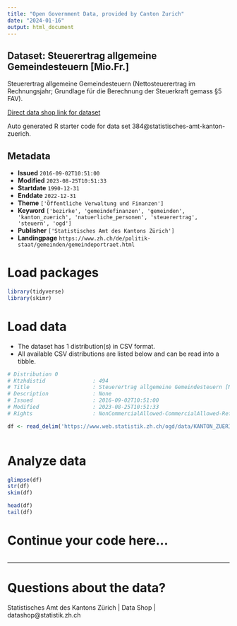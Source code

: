```yaml
---
title: "Open Government Data, provided by Canton Zurich"
date: "2024-01-16"
output: html_document
---
```


## Dataset: Steuerertrag allgemeine Gemeindesteuern [Mio.Fr.]

Steuerertrag allgemeine Gemeindesteuern (Nettosteuerertrag im Rechnungsjahr; Grundlage für die Berechnung der Steuerkraft gemass §5 FAV).

[Direct data shop link for dataset](https://www.zh.ch/de/politik-staat/statistik-daten/datenkatalog.html#/datasets/384@statistisches-amt-kanton-zuerich)

Auto generated R starter code for data set 384@statistisches-amt-kanton-zuerich.

## Metadata

- **Issued** `2016-09-02T10:51:00`
- **Modified** `2023-08-25T10:51:33`
- **Startdate** `1990-12-31`
- **Enddate** `2022-12-31`
- **Theme** `['Öffentliche Verwaltung und Finanzen']`
- **Keyword** `['bezirke', 'gemeindefinanzen', 'gemeinden', 'kanton_zuerich', 'natuerliche_personen', 'steuerertrag', 'steuern', 'ogd']`
- **Publisher** `['Statistisches Amt des Kantons Zürich']`
- **Landingpage** `https://www.zh.ch/de/politik-staat/gemeinden/gemeindeportraet.html`


# Load packages

```r

library(tidyverse)
library(skimr)

```

# Load data

-   The dataset has 1 distribution(s) in CSV format.
-   All available CSV distributions are listed below and can be read into a tibble.

```r

# Distribution 0
# Ktzhdistid               : 494
# Title                    : Steuerertrag allgemeine Gemeindesteuern [Mio.Fr.]
# Description              : None
# Issued                   : 2016-09-02T10:51:00
# Modified                 : 2023-08-25T10:51:33
# Rights                   : NonCommercialAllowed-CommercialAllowed-ReferenceRequired

df <- read_delim('https://www.web.statistik.zh.ch/ogd/data/KANTON_ZUERICH_314.csv')



```

# Analyze data

```r

glimpse(df)
str(df)
skim(df)

head(df)
tail(df)

```

# Continue your code here...

```r

```

------------------------------------------------------------------------

# Questions about the data?

Statistisches Amt des Kantons Zürich | Data Shop | datashop@statistik.zh.ch
